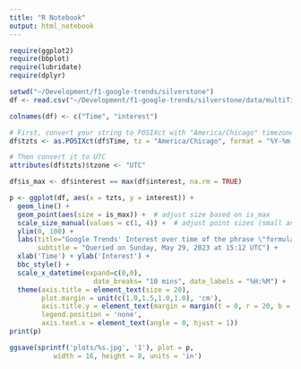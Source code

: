 ```yaml
---
title: "R Notebook"
output: html_notebook
---
```


```r
require(ggplot2)
require(bbplot)
require(lubridate)
require(dplyr)
```

```r
setwd("~/Development/f1-google-trends/silverstone")
df <- read.csv("~/Development/f1-google-trends/silverstone/data/multiTimeline.csv")
```

```r
colnames(df) <- c("Time", "interest")
```


```r
# First, convert your string to POSIXct with "America/Chicago" timezone
df$tzts <- as.POSIXct(df$Time, tz = "America/Chicago", format = "%Y-%m-%dT%H:%M:%S")

# Then convert it to UTC
attributes(df$tzts)$tzone <- "UTC"
```

```r
df$is_max <- df$interest == max(df$interest, na.rm = TRUE)
```


```r
p <- ggplot(df, aes(x = tzts, y = interest)) +
  geom_line() +
  geom_point(aes(size = is_max)) +  # adjust size based on is_max
  scale_size_manual(values = c(1, 4)) +  # adjust point sizes (small and large)
  ylim(0, 100) +
  labs(title="Google Trends' Interest over time of the phrase \"formula 1\"",
       subtitle = "Queried on Sunday, May 29, 2023 at 15:12 UTC") +
  xlab('Time') + ylab('Interest') +
  bbc_style() +
  scale_x_datetime(expand=c(0,0),
                     date_breaks= "10 mins", date_labels = "%H:%M") +
  theme(axis.title = element_text(size = 20), 
        plot.margin = unit(c(1.0,1.5,1.0,1.0), 'cm'),
        axis.title.y = element_text(margin = margin(t = 0, r = 20, b = 0, l = 0)),
        legend.position = 'none',
        axis.text.x = element_text(angle = 0, hjust = 1)) 
print(p)
```
```r
ggsave(sprintf('plots/%s.jpg', '1'), plot = p, 
           width = 16, height = 8, units = 'in')
```

